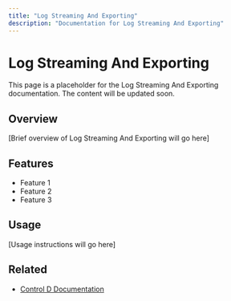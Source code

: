 ```yaml
---
title: "Log Streaming And Exporting"
description: "Documentation for Log Streaming And Exporting"
---
```


# Log Streaming And Exporting

This page is a placeholder for the Log Streaming And Exporting documentation. The content will be updated soon.

## Overview

[Brief overview of Log Streaming And Exporting will go here]

## Features

- Feature 1
- Feature 2
- Feature 3

## Usage

[Usage instructions will go here]

## Related

- [Control D Documentation](https://docs.controld.com/)
